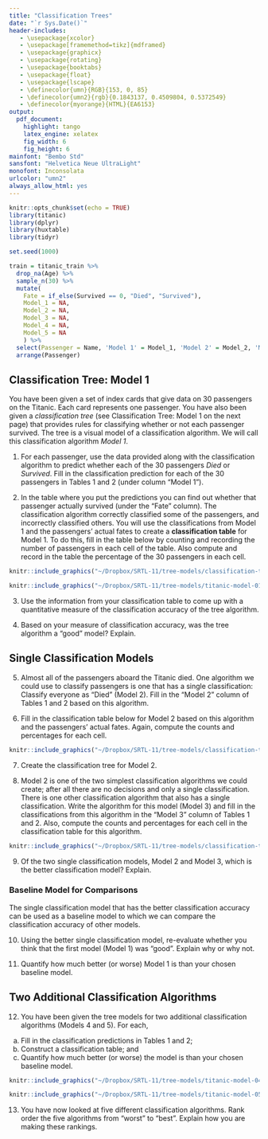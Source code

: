 ```yaml
---
title: "Classification Trees"
date: "`r Sys.Date()`"
header-includes:
   - \usepackage{xcolor}
   - \usepackage[framemethod=tikz]{mdframed}
   - \usepackage{graphicx}
   - \usepackage{rotating}
   - \usepackage{booktabs}
   - \usepackage{float}
   - \usepackage{lscape}
   - \definecolor{umn}{RGB}{153, 0, 85}
   - \definecolor{umn2}{rgb}{0.1843137, 0.4509804, 0.5372549}
   - \definecolor{myorange}{HTML}{EA6153}
output: 
  pdf_document:
    highlight: tango
    latex_engine: xelatex
    fig_width: 6
    fig_height: 6
mainfont: "Bembo Std"
sansfont: "Helvetica Neue UltraLight"
monofont: Inconsolata
urlcolor: "umn2"
always_allow_html: yes
---
```


```r
knitr::opts_chunk$set(echo = TRUE)
library(titanic)
library(dplyr)
library(huxtable)
library(tidyr)

set.seed(1000)

train = titanic_train %>% 
  drop_na(Age) %>%
  sample_n(30) %>%
  mutate( 
    Fate = if_else(Survived == 0, "Died", "Survived"), 
    Model_1 = NA,
    Model_2 = NA,
    Model_3 = NA,
    Model_4 = NA,
    Model_5 = NA
    ) %>%
  select(Passenger = Name, 'Model 1' = Model_1, 'Model 2' = Model_2, 'Model 3' = Model_3, 'Model 4' = Model_4, 'Model 5' = Model_5, Fate) %>%
  arrange(Passenger)
```



## Classification Tree: Model 1

You have been given a set of index cards that give data on 30 passengers on the Titanic. Each card represents one passenger. You have also been given a *classification tree* (see Classification Tree: Model 1 on the next page) that provides rules for classifying whether or not each passenger survived. The tree is a visual model of a classification algorithm. We will call this classification algorithm *Model 1*.  


1. For each passenger, use the data provided along with the classification algorithm to predict whether each of the 30 passengers *Died* or *Survived*. Fill in the classification prediction for each of the 30 passengers in Tables 1 and 2 (under column "Model 1").

\vspace{2em}

2. In the table where you put the predictions you can find out whether that passenger actually survived (under the "Fate" column). The classification algorithm correctly classified some of the passengers, and incorrectly classified others. You will use the classifications from Model 1 and the passengers' actual fates to create a **classification table** for Model 1. To do this, fill in the table below by counting and recording the number of passengers in each cell of the table. Also compute and record in the table the percentage of the 30 passengers in each cell.

```r
knitr::include_graphics("~/Dropbox/SRTL-11/tree-models/classification-table.pdf")
```

\newpage

```r
knitr::include_graphics("~/Dropbox/SRTL-11/tree-models/titanic-model-01.pdf")
```

\newpage

3. Use the information from your classification table to come up with a quantitative measure of the classification accuracy of the tree algorithm.

\vspace{1.5in}

4. Based on your measure of classification accuracy, was the tree algorithm a "good" model? Explain.

\vspace{1in}

## Single Classification Models

5. Almost all of the passengers aboard the Titanic died. One algorithm we could use to classify passengers is one that has a single classification: Classify everyone as "Died" (Model 2). Fill in the "Model 2" column of Tables 1 and 2 based on this algorithm.

\vspace{2em}

6. Fill in the classification table below for Model 2 based on this algorithm and the passengers' actual fates. Again, compute the counts and percentages for each cell.

```r
knitr::include_graphics("~/Dropbox/SRTL-11/tree-models/classification-table.pdf")
```

\newpage

7. Create the classification tree for Model 2.

\vspace{1in}

8. Model 2 is one of the two simplest classification algorithms we could create; after all there are no decisions and only a single classification. There is one other classification algorithm that also has a single classification. Write the algorithm for this model (Model 3) and fill in the classifications from this algorithm in the "Model 3" column of Tables 1 and 2. Also, compute the counts and percentages for each cell in the classification table for this algorithm.

\vspace{1in}

```r
knitr::include_graphics("~/Dropbox/SRTL-11/tree-models/classification-table.pdf")
```

9. Of the two single classification models, Model 2 and Model 3, which is the better classification model? Explain.

\newpage

### Baseline Model for Comparisons

The single classification model that has the better classification accuracy can be used as a baseline model to which we can compare the classification accuracy of other models.

10. Using the better single classification model, re-evaluate whether you think that the first model (Model 1) was "good". Explain why or why not.

\vspace{1.5in}

11. Quantify how much better (or worse) Model 1 is than your chosen baseline model.

\newpage

## Two Additional Classification Algorithms

12. You have been given the tree models for two additional classification algorithms (Models 4 and 5). For each, 

a) Fill in the classification predictions in Tables 1 and 2;
b) Construct a classification table; and 
c) Quantify how much better (or worse) the model is than your chosen baseline model.


\newpage

```r
knitr::include_graphics("~/Dropbox/SRTL-11/tree-models/titanic-model-04.pdf")
```

```r
knitr::include_graphics("~/Dropbox/SRTL-11/tree-models/titanic-model-05.pdf")
```


13. You have now looked at five different classification algorithms. Rank order the five algorithms from "worst" to "best". Explain how you are making these rankings.

\newpage

\begin{landscape}

```r
hux(train[1:15, ], add_colnames = TRUE) %>%
  set_bold(1, everywhere, TRUE) %>%
  #set_bold(everywhere, 1, TRUE) %>%
  #set_bottom_border(1, everywhere, 1) %>%
  #set_top_border(1, everywhere, 1) %>%
  set_all_borders(1) %>%
  set_position('left') %>%
  set_width("6in") %>%
  set_row_height("2em") %>%
  set_background_color(1, everywhere, 'grey80') %>%
  set_caption('Classifications and Actual Fate for Passengers 1--15 in the Test Data Set')

```

\end{landscape}



\newpage

\begin{landscape}

```r
hux(train[16:30, ], add_colnames = TRUE) %>%
  set_bold(1, everywhere, TRUE) %>%
  #set_bold(everywhere, 1, TRUE) %>%
  #set_bottom_border(1, everywhere, 1) %>%
  #set_top_border(1, everywhere, 1) %>%
  set_all_borders(1) %>%
  set_position('left') %>%
  set_width("6in") %>%
  set_row_height("2em") %>%
  set_background_color(1, everywhere, 'grey80')  %>%
  set_caption('Classifications and Actual Fate for the Passengers 16--30 in the Test Data Set')

```

\end{landscape}